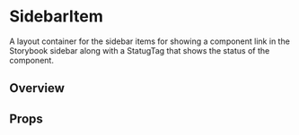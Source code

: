 
<Meta of={SidebarItemStories} />

# SidebarItem

A layout container for the sidebar items for showing a component link in the Storybook sidebar along with a <Link href="/?path=/docs/components-statustag--docs" withoutSpacing>StatugTag</Link> that shows the status of the component.

## Overview

<Canvas of={SidebarItemStories.Overview} />

## Props

<Controls />
